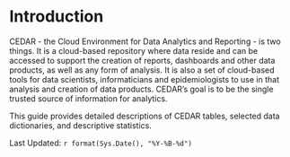 # Introduction {.unnumbered}

CEDAR - the Cloud Environment for Data Analytics and Reporting - is two things. It is a cloud-based repository where data reside and can be accessed to support the creation of reports, dashboards and other data products, as well as any form of analysis. It is also a set of cloud-based tools for data scientists, informaticians and epidemiologists to use in that analysis and creation of data products. CEDAR's goal is to be the single trusted source of information for analytics.

This guide provides detailed descriptions of CEDAR tables, selected data dictionaries, and descriptive statistics.

Last Updated: `r format(Sys.Date(), "%Y-%B-%d")`